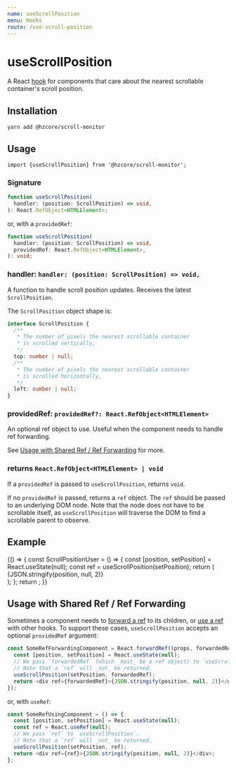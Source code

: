 ```yaml
---
name: useScrollPosition
menu: Hooks
route: /use-scroll-position
---
```



# useScrollPosition

A React [hook] for components that care about
the nearest scrollable container's scroll position.

## Installation

```shell
yarn add @hzcore/scroll-monitor
```

## Usage

```
import {useScrollPosition} from '@hzcore/scroll-monitor';
```

### Signature

```ts
function useScrollPosition(
  handler: (position: ScrollPosition) => void,
): React.RefObject<HTMLElement>;
```

or, with a `providedRef`:

```ts
function useScrollPosition(
  handler: (position: ScrollPosition) => void,
  providedRef: React.RefObject<HTMLElement>,
): void;
```

### handler: `handler: (position: ScrollPosition) => void,`

A function to handle scroll position updates.
Receives the latest `ScrollPosition`.

The `ScrollPosition` object shape is:

```ts
interface ScrollPosition {
  /**
   * The number of pixels the nearest scrollable container
   * is scrolled vertically,
   */
  top: number | null;
  /**
   * The number of pixels the nearest scrollable container
   * is scrolled horizontally,
   */
  left: number | null;
}
```

### providedRef: `providedRef?: React.RefObject<HTMLElement>`

An optional ref object to use.
Useful when the component needs to handle ref forwarding.

See [Usage with Shared Ref / Ref Forwarding] for more.

### returns `React.RefObject<HTMLElement> | void`

If a `providedRef` is passed to `useScrollPosition`,
returns `void`.

If no `providedRef` is passed, returns a `ref` object.
The `ref` should be passed to an underlying DOM node.
Note that the node does not have to be scrollable itself,
as `useScrollPosition` will traverse the DOM to find a scrollable parent
to observe.

## Example

<Playground>
  {() => {
    const ScrollPositionUser = () => {
      const [position, setPosition] = React.useState(null);
      const ref = useScrollPosition(setPosition);
      return (
        <div
          ref={ref}
          style={{
            display: 'flex',
            justifyContent: 'center',
            alignItems: 'center',
            width: '100%',
            height: 250,
            fontSize: '2em',
          }}
        >
          {JSON.stringify(position, null, 2)}
        </div>
      );
    };
    return <ScrollPositionUser />;
  }}
</Playground>

## Usage with Shared Ref / Ref Forwarding

Sometimes a component needs to [forward a ref] to its children,
or [use a ref][useref] with other hooks.
To support these cases, `useScrollPosition`
accepts an optional `providedRef` argument:

```js
const SomeRefForwardingComponent = React.forwardRef((props, forwardedRef) => {
  const [position, setPosition] = React.useState(null);
  // We pass `forwardedRef` (which _must_ be a ref object) to `useScrollPosition`.
  // Note that a `ref` will _not_ be returned.
  useScrollPosition(setPosition, forwardedRef);
  return <div ref={forwardedRef}>{JSON.stringify(position, null, 2)}</div>;
});
```

or, with `useRef`:

```js
const SomeRefUsingComponent = () => {
  const [position, setPosition] = React.useState(null);
  const ref = React.useRef(null);
  // We pass `ref` to `useScrollPosition`.
  // Note that a `ref` will _not_ be returned.
  useScrollPosition(setPosition, ref);
  return <div ref={ref}>{JSON.stringify(position, null, 2)}</div>;
};
```

[hook]: https://reactjs.org/docs/hooks-overview.html
[ref]: https://reactjs.org/docs/refs-and-the-dom.html
[useref]: https://reactjs.org/docs/hooks-reference.html#useref
[callback ref]: https://reactjs.org/docs/refs-and-the-dom.html#callback-refs
[ref object]: https://reactjs.org/docs/refs-and-the-dom.html#accessing-refs
[forward a ref]: https://reactjs.org/docs/forwarding-refs.html
[usage with shared ref / ref forwarding]: #usage-with-shared-ref--ref-forwarding
